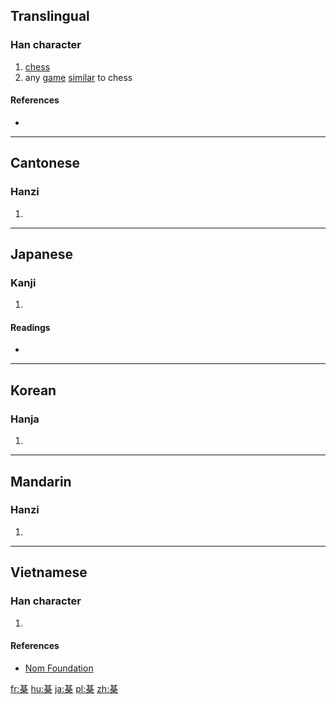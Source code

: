 {{also|棋}}
==Translingual==

===Han character===
{{Han char|rn=75|rad=木|as=08|sn=12|four=|canj=TCD|ids=⿱其木}}

# [[chess]]
# any [[game]] [[similar]] to chess

====References====
* {{Han ref|kx=0532.020|dkj=14921|dj=0920.100|hdz=21224.050|uh=68CA|ud=26826}}

----

==Cantonese==

===Hanzi===
{{yue-hanzi|jyut=|y=kei4}}

# {{defn|lang=yue|sort=木08}}

----

==Japanese==

===Kanji===
{{ja-kanji|grade=|rs=木08}}

# {{defn|lang=ja|sort=木08}}

====Readings====
* {{ja-readings|on=[[き]] (ki), [[ぎ]] (gi)|kun=[[ご]] (go), [[ごいし]] (goishi), [[こま]] (koma)}}

----

==Korean==

===Hanja===
{{ko-hanja|hangeul=기|eumhun=|rv=gi|mr=ki|y=ki}}

# {{defn|lang=ko|sort=木08}}

----

==Mandarin==

===Hanzi===
{{cmn-hanzi|pin=[[qí]] ([[qi2]])|wg=ch'i<sup>2</sup>}}

# {{defn|lang=cmn|sort=木08}}

----

==Vietnamese==

===Han character===
{{vi-readings|rs=木08| hanviet = [[cờ]], [[kì]]}}

# {{defn|lang=vi|sort=木08}}

====References====
*[http://nomfoundation.org/common/nom_details.php?codepoint=68ca Nom Foundation]

[[fr:棊]]
[[hu:棊]]
[[ja:棊]]
[[pl:棊]]
[[zh:棊]]